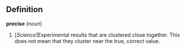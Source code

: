 ==Definition==
'''precise''' (''noun'')

# [''Science'']Experimental results that are clustered close together.  This does not mean that they cluster near the true, correct value.